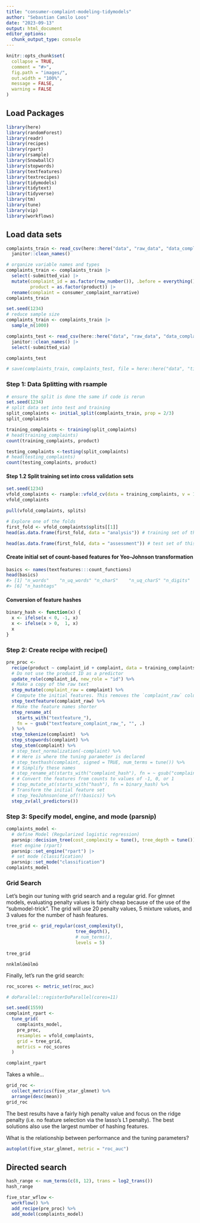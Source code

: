 ```yaml
---
title: "consumer-complaint-modeling-tidymodels"
author: "Sebastian Camilo Loos"
date: "2023-09-13"
output: html_document
editor_options: 
  chunk_output_type: console
---
```


```r
knitr::opts_chunk$set(
  collapse = TRUE,
  comment = "#>",
  fig.path = "images/",
  out.width = "100%",
  message = FALSE,
  warning = FALSE
)
```

## Load Packages

```r
library(here)
library(randomForest)
library(readr)
library(recipes)
library(rpart)
library(rsample)
library(SnowballC)
library(stopwords)
library(textfeatures)
library(textrecipes)
library(tidymodels)
library(tidytext)
library(tidyverse)
library(tm)
library(tune)
library(vip)
library(workflows)
```

## Load data sets

```r
complaints_train <- read_csv(here::here("data", "raw_data", "data_complaints_train.csv")) |> 
  janitor::clean_names()

# organize variable names and types
complaints_train <- complaints_train |> 
  select(-submitted_via) |> 
  mutate(complaint_id = as.factor(row_number()), .before = everything(),
         product = as.factor(product)) |> 
  rename(complaint = consumer_complaint_narrative)
complaints_train

set.seed(1234)
# reduce sample size
complaints_train <- complaints_train |>
  sample_n(1000)

complaints_test <- read_csv(here::here("data", "raw_data", "data_complaints_test.csv")) |>
  janitor::clean_names() |> 
  select(-submitted_via)

complaints_test

# save(complaints_train, complaints_test, file = here::here("data", "tidy_data", "project_5.rda"))
```

### Step 1: Data Splitting with rsample

```r
# ensure the split is done the same if code is rerun
set.seed(1234)
# split data set into test and training
split_complaints <- initial_split(complaints_train, prop = 2/3) 
split_complaints

```

```r
training_complaints <- training(split_complaints)
# head(training_complaints)
count(training_complaints, product)

testing_complaints <-testing(split_complaints)
# head(testing_complaints)
count(testing_complaints, product)
```

#### Step 1.2 Split training set into cross validation sets

```r
set.seed(1234)
vfold_complaints <- rsample::vfold_cv(data = training_complaints, v = 10)
vfold_complaints

pull(vfold_complaints, splits)
```

```r
# Explore one of the folds
first_fold <- vfold_complaints$splits[[1]]
head(as.data.frame(first_fold, data = "analysis")) # training set of this fold

head(as.data.frame(first_fold, data = "assessment")) # test set of this fold
```

#### Create initial set of count-based features for Yeo-Johnson transformation

```r
basics <- names(textfeatures:::count_functions)
head(basics)
#> [1] "n_words"    "n_uq_words" "n_charS"    "n_uq_charS" "n_digits"  
#> [6] "n_hashtags"
```

#### Conversion of feature hashes

```r
binary_hash <- function(x) {
  x <- ifelse(x < 0, -1, x)
  x <- ifelse(x > 0,  1, x)
  x
}
```

### Step 2: Create recipe with recipe()

```r
pre_proc <-
  recipe(product ~ complaint_id + complaint, data = training_complaints) %>%
  # Do not use the product ID as a predictor
  update_role(complaint_id, new_role = "id") %>%
  # Make a copy of the raw text
  step_mutate(complaint_raw = complaint) %>%
  # Compute the initial features. This removes the `complaint_raw` column
  step_textfeature(complaint_raw) %>%
  # Make the feature names shorter
  step_rename_at(
    starts_with("textfeature_"),
    fn = ~ gsub("textfeature_complaint_raw_", "", .)
  ) %>%
  step_tokenize(complaint)  %>%
  step_stopwords(complaint) %>%
  step_stem(complaint) %>%
  # step_text_normalization(-complaint) %>%
  # # Here is where the tuning parameter is declared
  # step_texthash(complaint, signed = TRUE, num_terms = tune()) %>%
  # # Simplify these names
  # step_rename_at(starts_with("complaint_hash"), fn = ~ gsub("complaint_", "", .)) %>%
  # # Convert the features from counts to values of -1, 0, or 1
  # step_mutate_at(starts_with("hash"), fn = binary_hash) %>%
  # Transform the initial feature set
  # step_YeoJohnson(one_of(!!basics)) %>%
  step_zv(all_predictors()) 
```

### Step 3: Specify model, engine, and mode (parsnip)

```r
complaints_model <- 
  # define Model (Regularized logistic regression)
  parsnip::decision_tree(cost_complexity = tune(), tree_depth = tune()) |>
  #set engine (rpart)
  parsnip::set_engine("rpart") |>
  # set mode (classification)
  parsnip::set_mode("classification")
complaints_model
```

### Grid Search

Let’s begin our tuning with grid search and a regular grid. For glmnet models, evaluating penalty values is fairly cheap because of the use of the “submodel-trick”. The grid will use 20 penalty values, 5 mixture values, and 3 values for the number of hash features.

```r
tree_grid <- grid_regular(cost_complexity(),
                          tree_depth(),
                          # num_terms(),
                          levels = 5)

tree_grid
```
```
nnklmlömölmö
```

Finally, let’s run the grid search:

```r
roc_scores <- metric_set(roc_auc)

# doParallel::registerDoParallel(cores=11)

set.seed(1559)
complaint_rpart <- 
  tune_grid(
    complaints_model, 
    pre_proc, 
    resamples = vfold_complaints, 
    grid = tree_grid, 
    metrics = roc_scores
  )

complaint_rpart

```

Takes a while...

```r
grid_roc <- 
  collect_metrics(five_star_glmnet) %>% 
  arrange(desc(mean))
grid_roc
```

The best results have a fairly high penalty value and focus on the ridge penalty (i.e. no feature selection via the lasso’s L1 penalty). The best solutions also use the largest number of hashing features.

What is the relationship between performance and the tuning parameters?

```r
autoplot(five_star_glmnet, metric = "roc_auc")
```



## Directed search

```r
hash_range <- num_terms(c(8, 12), trans = log2_trans())
hash_range
```


```r
five_star_wflow <-
  workflow() %>%
  add_recipe(pre_proc) %>%
  add_model(complaints_model)
```


```r

```


```r

```


```r

```


```r

```


```r

```


```r

```


```r

```


```r

```


```r

```


```r

```


```r

```













